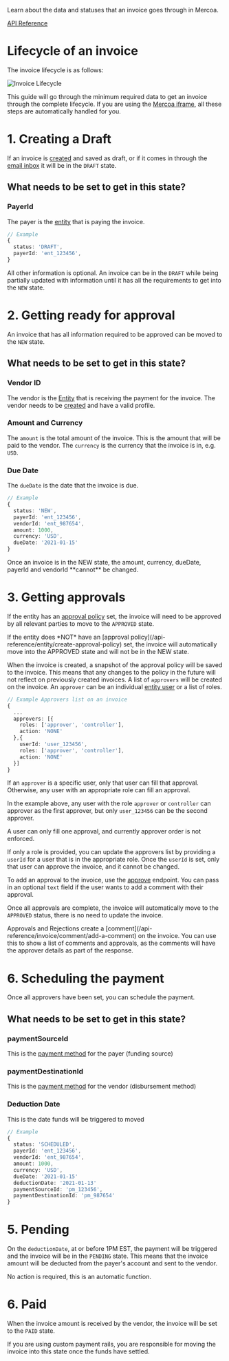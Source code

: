 Learn about the data and statuses that an invoice goes through in Mercoa.

[API Reference](/api-reference/invoice)

# Lifecycle of an invoice

The invoice lifecycle is as follows:

![Invoice Lifecycle](https://i.ibb.co/n7RckML/invoice-lifecycle.png)

This guide will go through the minimum required data to get an invoice through the complete lifecycle.
If you are using the [Mercoa iframe](/ui-quick-start), all these steps are automatically handled for you.

# 1. Creating a Draft

If an invoice is [created](/api-reference/invoice/create-invoice) and saved as draft, or if it comes in through the [email inbox](/guides/email-inbox) it will be in the `DRAFT` state.

## What needs to be set to get in this state?

### PayerId

The payer is the [entity](/concepts/entities) that is paying the invoice.

```ts
// Example
{
  status: 'DRAFT',
  payerId: 'ent_123456',
}
```

All other information is optional. An invoice can be in the `DRAFT` while being partially updated with information until it has all the requirements to get into the `NEW` state.

# 2. Getting ready for approval

An invoice that has all information required to be approved can be moved to the `NEW` state.

## What needs to be set to get in this state?

### Vendor ID

The vendor is the [Entity](/entities) that is receiving the payment for the invoice. The vendor needs to be [created](/api-reference/entity/create-entity)
and have a valid profile.

### Amount and Currency

The `amount` is the total amount of the invoice. This is the amount that will be paid to the vendor. The `currency` is the currency that the invoice is in, e.g. `USD`.

### Due Date

The `dueDate` is the date that the invoice is due.

```ts
// Example
{
  status: 'NEW',
  payerId: 'ent_123456',
  vendorId: 'ent_987654',
  amount: 1000,
  currency: 'USD',
  dueDate: '2021-01-15'
}
```

<Callout intent="info">
  Once an invoice is in the NEW state, the amount, currency, dueDate, payerId and vendorId **cannot** be changed.
</Callout>

# 3. Getting approvals

If the entity has an [approval policy](/api-reference/entity/approval-policy/create-an-approval-policy) set, the invoice will need to be approved by all relevant parties to move to the `APPROVED` state.

<Callout intent="info">
  If the entity does *NOT* have an [approval policy](/api-reference/entity/create-approval-policy) set, the invoice will
  automatically move into the APPROVED state and will not be in the NEW state.
</Callout>

<br />

When the invoice is created, a snapshot of the approval policy will be saved to the invoice. This means that any changes to the policy in the future will not reflect on previously created invoices.
A list of `approvers` will be created on the invoice. An `approver` can be an individual [entity user](/api-reference/entity/user/get-all-entity-users) or a list of roles.

```ts
// Example Approvers list on an invoice
{
  ...
  approvers: [{
    roles: ['approver', 'controller'],
    action: 'NONE'
  },{
    userId: 'user_123456',
    roles: ['approver', 'controller'],
    action: 'NONE'
  }]
}
```

If an `approver` is a specific user, only that user can fill that approval. Otherwise, any user with an appropriate role can fill an approval.

In the example above, any user with the role `approver` or `controller` can approver as the first approver, but only `user_123456` can be the second approver.

A user can only fill one approval, and currently approver order is not enforced.

If only a role is provided, you can update the approvers list by providing a `userId` for a user that is in the appropriate role. Once the `userId` is set, only that user can approve the invoice, and it cannot be changed.

To add an approval to the invoice, use the [approve](/api-reference/invoice/approval/approve-invoice) endpoint. You can pass in an optional `text` field if the user wants to add a comment with their approval.

Once all approvals are complete, the invoice will automatically move to the `APPROVED` status, there is no need to update the invoice.

<Callout intent="info">
  Approvals and Rejections create a [comment](/api-reference/invoice/comment/add-a-comment) on the invoice. You can use
  this to show a list of comments and approvals, as the comments will have the approver details as part of the response.
</Callout>

# 6. Scheduling the payment

Once all approvers have been set, you can schedule the payment.

## What needs to be set to get in this state?

### paymentSourceId

This is the [payment method](/api-reference/entity/payment-method) for the payer (funding source)

### paymentDestinationId

This is the [payment method](/api-reference/entity/payment-method) for the vendor (disbursement method)

### Deduction Date

This is the date funds will be triggered to moved

```ts
// Example
{
  status: 'SCHEDULED',
  payerId: 'ent_123456',
  vendorId: 'ent_987654',
  amount: 1000,
  currency: 'USD',
  dueDate: '2021-01-15'
  deductionDate: '2021-01-13'
  paymentSourceId: 'pm_123456',
  paymentDestinationId: 'pm_987654'
}
```

# 5. Pending

On the `deductionDate`, at or before 1PM EST, the payment will be triggered and the invoice will be in the `PENDING` state. This means that the invoice amount will be deducted from the payer's account and sent to the vendor.

No action is required, this is an automatic function.

# 6. Paid

When the invoice amount is received by the vendor, the invoice will be set to the `PAID` state.

<Callout intent="info">
  If you are using custom payment rails, you are responsible for moving the invoice into this state once the funds have
  settled.
</Callout>
